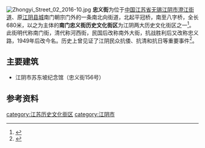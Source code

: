 [[File:Zhongyi_Street_02_2016-10.jpg|thumb]]
'''忠义街'''为位于[[中国|中国]][[江苏省|江苏省]][[无锡|无锡]][[江阴市|江阴市]][[澄江街道_(江阴市)|澄江街道]]、原[[江阴城墙|江阴县城]]南门朝宗门外的一条南北向街道，北起平冠桥，南至八字桥，全长680米，以之为主体的'''南门忠义街历史文化街区'''为江阴两大历史文化街区之一<ref>{{cite web|url=http://news.thmz.com/col89/2009/05/2009-05-18536448.html|title=《江阴两个老街区受到保护》|accessdate=2016-11-20|work=|publisher=江南晚报}}{{dead link|date=2018年2月 |bot=InternetArchiveBot |fix-attempted=yes }}</ref>。此街明代称南门街，清代称河西街，民国后改称南外大街，抗战胜利后又改称忠义路，1949年后改今名。历史上曾见证了江阴民众抗倭、抗清和抗日等重要事件<ref>{{cite web |url=http://jsjy.wenming.cn/zthd/jybj/201505/t20150529_1755305.html|title=《忠义老街》|accessdate=2016-11-20|work=|publisher=中国文明网}}</ref>。

== 主要建筑 ==
*江阴市苏东坡纪念馆（忠义街156号）
==参考资料==
{{reflist|2}}
{{DEFAULTSORT:Z忠}}
{{Commons category|Zhongyi Street}}
{{江苏省历史文化名城及历史文化街区}}
[[category:江苏历史文化街区|category:江苏历史文化街区]]
[[category:江阴市|category:江阴市]]